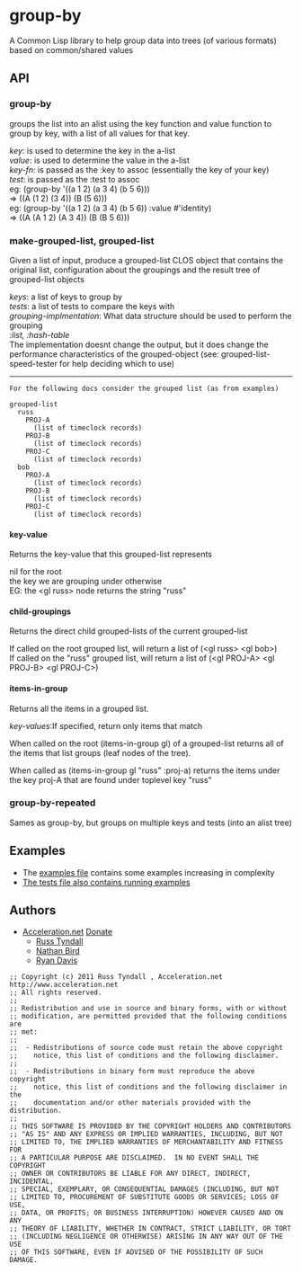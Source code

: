= group-by = 
A Common Lisp library to help group data into trees (of various
formats) based on common/shared values

== API ==

=== group-by ===

groups the list into an alist using the key function and value function to group by key,
with a list of all values for that key.

''key'': is used to determine the key in the a-list <br />
''value'': is used to determine the value in the a-list <br />
''key-fn'': is passed as the :key to assoc (essentially the key of your key) <br />
''test'': is passed as the :test to assoc <br />

eg: (group-by '((a 1 2) (a 3 4) (b 5 6)))<br />
=> ((A (1 2) (3 4)) (B (5 6)))<br />

eg: (group-by '((a 1 2) (a 3 4) (b 5 6)) :value #'identity)<br />
=> ((A (A 1 2) (A 3 4)) (B (B 5 6)))<br />

=== make-grouped-list, grouped-list ===

Given a list of input, produce a grouped-list CLOS object that contains
the original list, configuration about the groupings and the result tree
of grouped-list objects

''keys'': a list of keys to group by<br />
''tests'': a list of tests to compare the keys with<br />

''grouping-implmentation'': What data structure should be used to perform the grouping<br />
'':list, :hash-table''<br />
The implementation doesnt change the output, but it does change
the performance characteristics of the grouped-object (see:
grouped-list-speed-tester for help deciding which to use)

----

<pre>
For the following docs consider the grouped list (as from examples)

grouped-list
  russ
    PROJ-A
      (list of timeclock records)
    PROJ-B
      (list of timeclock records)
    PROJ-C
      (list of timeclock records)
  bob
    PROJ-A
      (list of timeclock records)
    PROJ-B
      (list of timeclock records)
    PROJ-C
      (list of timeclock records)

</pre>

==== key-value ====

Returns the key-value that this grouped-list represents

nil for the root <br />
the key we are grouping under otherwise  <br />

EG: the &lt;gl russ&gt; node returns the string "russ"

==== child-groupings ====

Returns the direct child grouped-lists of the current grouped-list

If called on the root grouped list, will return a list of (&lt;gl russ> &lt;gl bob>) <br />
If called on the "russ" grouped list, will return a list of (&lt;gl PROJ-A> &lt;gl PROJ-B> &lt;gl PROJ-C>) <br />

==== items-in-group ====

Returns all the items in a grouped list. 

''key-values'':If specified, return only items that match

When called on the root (items-in-group gl) of a grouped-list returns all 
of the items that list groups (leaf nodes of the tree).

When called as (items-in-group gl "russ" :proj-a) returns the items under
the key proj-A that are found under toplevel key "russ"

=== group-by-repeated ===
Sames as group-by, but groups on multiple keys and tests (into an alist tree)

== Examples ==

* The [https://github.com/bobbysmith007/group-by/blob/master/examples/examples.lisp#L1 examples file] contains some examples increasing in complexity 
* [https://github.com/bobbysmith007/group-by/blob/master/tests/group-by.lisp#L83 The tests file also contains running examples]

== Authors ==
* [http://www.acceleration.net/ Acceleration.net] [http://www.acceleration.net/programming/donate-to-acceleration-net/ Donate]
** [http://russ.unwashedmeme.com/blog Russ Tyndall]
** [http://the.unwashedmeme.com/blog Nathan Bird]
** [http://ryepup.unwashedmeme.com/blog Ryan Davis]

<pre>
;; Copyright (c) 2011 Russ Tyndall , Acceleration.net http://www.acceleration.net
;; All rights reserved.
;;
;; Redistribution and use in source and binary forms, with or without
;; modification, are permitted provided that the following conditions are
;; met:
;;
;;  - Redistributions of source code must retain the above copyright
;;    notice, this list of conditions and the following disclaimer.
;;
;;  - Redistributions in binary form must reproduce the above copyright
;;    notice, this list of conditions and the following disclaimer in the
;;    documentation and/or other materials provided with the distribution.
;;
;; THIS SOFTWARE IS PROVIDED BY THE COPYRIGHT HOLDERS AND CONTRIBUTORS
;; "AS IS" AND ANY EXPRESS OR IMPLIED WARRANTIES, INCLUDING, BUT NOT
;; LIMITED TO, THE IMPLIED WARRANTIES OF MERCHANTABILITY AND FITNESS FOR
;; A PARTICULAR PURPOSE ARE DISCLAIMED.  IN NO EVENT SHALL THE COPYRIGHT
;; OWNER OR CONTRIBUTORS BE LIABLE FOR ANY DIRECT, INDIRECT, INCIDENTAL,
;; SPECIAL, EXEMPLARY, OR CONSEQUENTIAL DAMAGES (INCLUDING, BUT NOT
;; LIMITED TO, PROCUREMENT OF SUBSTITUTE GOODS OR SERVICES; LOSS OF USE,
;; DATA, OR PROFITS; OR BUSINESS INTERRUPTION) HOWEVER CAUSED AND ON ANY
;; THEORY OF LIABILITY, WHETHER IN CONTRACT, STRICT LIABILITY, OR TORT
;; (INCLUDING NEGLIGENCE OR OTHERWISE) ARISING IN ANY WAY OUT OF THE USE
;; OF THIS SOFTWARE, EVEN IF ADVISED OF THE POSSIBILITY OF SUCH DAMAGE.
</pre>